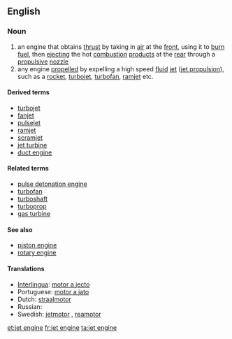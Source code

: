 ==English==

===Noun===
{{wikipedia}}
{{en-noun|sg=[[jet]] [[engine]]}}

# an engine that obtains [[thrust]] by taking in [[air]] at the [[front]], using it to [[burn]] [[fuel]], then [[ejecting]] the hot [[combustion]] [[product]]s at the [[rear]] through a [[propulsive]] [[nozzle]]
# any engine [[propel]]led by expelling a high speed [[fluid]] [[jet]] ([[jet propulsion]]), such as a [[rocket]], [[turbojet]], [[turbofan]], [[ramjet]] etc.

====Derived terms====
* [[turbojet]]
* [[fanjet]]
* [[pulsejet]]
* [[ramjet]]
* [[scramjet]]
* [[jet turbine]]
* [[duct engine]]

====Related terms====
* [[pulse detonation engine]]
* [[turbofan]]
* [[turboshaft]]
* [[turboprop]]
* [[gas turbine]]

====See also====
* [[piston engine]]
* [[rotary engine]]

====Translations====
*[[Interlingua]]: [[motor a jecto]]
*Portuguese: [[motor a jato]] {{m}}
*Dutch: [[straalmotor]] {{m}}
*Russian: {{t|ru|реактивный даигатель|m|tr=r'eaktívnyj dvígat'el'|sc=Cyrl}}
*Swedish: [[jetmotor]] {{c}}, [[reamotor]] {{c}}

[[et:jet engine]]
[[fr:jet engine]]
[[ta:jet engine]]